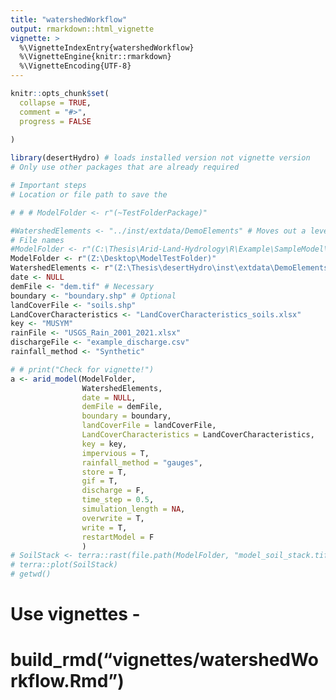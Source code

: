 ```yaml
---
title: "watershedWorkflow"
output: rmarkdown::html_vignette
vignette: >
  %\VignetteIndexEntry{watershedWorkflow}
  %\VignetteEngine{knitr::rmarkdown}
  %\VignetteEncoding{UTF-8}
---
```


```r

knitr::opts_chunk$set(
  collapse = TRUE,
  comment = "#>",
  progress = FALSE
  
)
```

<!-- $$(K_{macro} -  K_{FieldCond}) {\frac{W_{surf}-Field_{cap}}{d_{soil}}} ({\frac{Sat_{mc} - Field_{cap}}{d_{soil} + K_{FieldCond}}})^{-1}$$ -->
<!-- $${\frac{W_{surf}-Field_{cap}}{d_{soil}}}$$ -->
<!-- $$ {\frac{Sat_{mc} - Field_{cap}}{d_{soil} + K_{FieldCond}}$$ -->
```r
library(desertHydro) # loads installed version not vignette version
# Only use other packages that are already required

```

```r
# Important steps
# Location or file path to save the 

# # # ModelFolder <- r"(~TestFolderPackage)"

#WatershedElements <- "../inst/extdata/DemoElements" # Moves out a level to get to data folder
# File names
#ModelFolder <- r"(C:\Thesis\Arid-Land-Hydrology\R\Example\SampleModel\TestFolderPackage)" 
ModelFolder <- r"(Z:\Desktop\ModelTestFolder)" 
WatershedElements <- r"(Z:\Thesis\desertHydro\inst\extdata\DemoElements)"
date <- NULL
demFile <- "dem.tif" # Necessary
boundary <- "boundary.shp" # Optional
landCoverFile <- "soils.shp"
LandCoverCharacteristics <- "LandCoverCharacteristics_soils.xlsx"
key <- "MUSYM"
rainFile <- "USGS_Rain_2001_2021.xlsx"
dischargeFile <- "example_discharge.csv"
rainfall_method <- "Synthetic"

# # print("Check for vignette!")
a <- arid_model(ModelFolder,
                WatershedElements,
                date = NULL,
                demFile = demFile,
                boundary = boundary,
                landCoverFile = landCoverFile,
                LandCoverCharacteristics = LandCoverCharacteristics,
                key = key,
                impervious = T,
                rainfall_method = "gauges",
                store = T,
                gif = T,
                discharge = F,
                time_step = 0.5,
                simulation_length = NA,
                overwrite = T,
                write = T,
                restartModel = F
                )
# SoilStack <- terra::rast(file.path(ModelFolder, "model_soil_stack.tif"))
# terra::plot(SoilStack)
# getwd()
```

# Use vignettes -
# build_rmd("vignettes/watershedWorkflow.Rmd")
